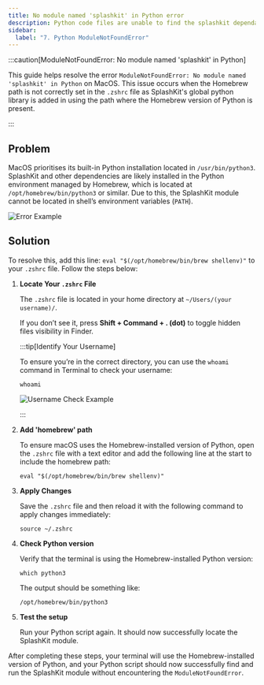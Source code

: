 ```yaml
---
title: No module named 'splashkit' in Python error
description: Python code files are unable to find the splashkit dependancy installed in Homebrew.
sidebar:
  label: "7. Python ModuleNotFoundError"
---
```



:::caution[ModuleNotFoundError: No module named 'splashkit' in Python]

This guide helps resolve the error `ModuleNotFoundError: No module named 'splashkit' in Python` on MacOS. This issue occurs when the Homebrew path is not correctly set in the `.zshrc` file as SplashKit's global python library is added in using the path where the Homebrew version of Python is present.

:::

## Problem

MacOS prioritises its built-in Python installation located in `/usr/bin/python3`. SplashKit and other dependencies are likely installed in the Python environment managed by Homebrew, which is located at `/opt/homebrew/bin/python3` or similar. Due to this, the SplashKit module cannot be located in shell’s environment variables (`PATH`).

![Error Example](./images/macos-issue-7_problem.png)

## Solution

To resolve this, add this line: `eval "$(/opt/homebrew/bin/brew shellenv)"` to your `.zshrc` file. Follow the steps below:

<Steps>

1. **Locate Your `.zshrc` File**

   The `.zshrc` file is located in your home directory at `~/Users/(your username)/`.

   If you don’t see it, press **Shift + Command + . (dot)** to toggle hidden files visibility in Finder.

   :::tip[Identify Your Username]

   To ensure you’re in the correct directory, you can use the `whoami` command in Terminal to check your username:

   ```shell
   whoami
   ```

   ![Username Check Example](./images/macos-whoami.png)

   :::

2. **Add 'homebrew' path**

   To ensure macOS uses the Homebrew-installed version of Python, open the `.zshrc` file with a text editor and add the following line at the start to include the homebrew path:

   ```shell
   eval "$(/opt/homebrew/bin/brew shellenv)"
   ```

3. **Apply Changes**

   Save the `.zshrc` file and then reload it with the following command to apply changes immediately:

   ```shell
   source ~/.zshrc
   ```

4. **Check Python version**

   Verify that the terminal is using the Homebrew-installed Python version:

   ```shell
   which python3
   ```

   The output should be something like:

   ```shell
   /opt/homebrew/bin/python3
   ```

5. **Test the setup**

   Run your Python script again. It should now successfully locate the SplashKit module.

</Steps>

After completing these steps, your terminal will use the Homebrew-installed version of Python, and your Python script should now successfully find and run the SplashKit module without encountering the `ModuleNotFoundError`.
